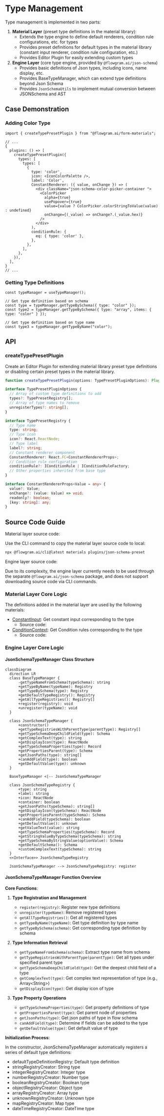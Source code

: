 
# Type Management

Type management is implemented in two parts:

1. **Material Layer** (preset type definitions in the material library):
   - Extends the type engine to define default renderers, condition rule configurations, etc. for types
   - Provides preset definitions for default types in the material library (constant input renderer, condition rule configuration, etc.)
   - Provides Editor Plugin for easily extending custom types
2. **Engine Layer** (core type engine, provided by `@flowgram.ai/json-schema`)
   - Provides basic definitions of Json types, including icons, name display, etc.
   - Provides BaseTypeManager, which can extend type definitions beyond Json Schema
   - Provides `JsonSchemaUtils` to implement mutual conversion between JSONSchema and AST

## Case Demonstration

### Adding Color Type

<BasicStory />

```tsx pure title="use-editor-props.tsx"
import { createTypePresetPlugin } from "@flowgram.ai/form-materials";

// ...
{
  plugins: () => [
    createTypePresetPlugin({
      types: [
        types: [
          {
            type: 'color',
            icon: <IconColorPalette />,
            label: 'Color',
            ConstantRenderer: ({ value, onChange }) => (
              <div className="json-schema-color-picker-container ">
                <ColorPicker
                  alpha={true}
                  usePopover={true}
                  value={value ? ColorPicker.colorStringToValue(value) : undefined}
                  onChange={(_value) => onChange?.(_value.hex)}
                />
              </div>
            ),
            conditionRule: {
              eq: { type: 'color' },
            },
          },
        ],
      },
    }),
  ],
}
// ...

```

### Getting Type Definitions

```tsx
const typeManager = useTypeManager();

// Get type definition based on schema
const type = typeManager.getTypeBySchema({ type: "color" });
const type2 = typeManager.getTypeBySchema({ type: "array", items: { type: "color" } });

// Get type definition based on type name
const type3 = typeManager.getTypeByName("color");
```

## API

### createTypePresetPlugin

Create an Editor Plugin for extending material library preset type definitions or disabling certain preset types in the material library.

```typescript
function createTypePresetPlugin(options: TypePresetPluginOptions): Plugin;

interface TypePresetPluginOptions {
  // Array of custom type definitions to add
  types?: TypePresetRegistry[];
  // Array of type names to remove
  unregisterTypes?: string[];
}

interface TypePresetRegistry {
  // Type name
  type: string;
  // Type icon
  icon?: React.ReactNode;
  // Type label
  label?: string;
  // Constant renderer component
  ConstantRenderer: React.FC<ConstantRendererProps>;
  // Condition rule configuration
  conditionRule?: IConditionRule | IConditionRuleFactory;
  // Other properties inherited from base type
}

interface ConstantRendererProps<Value = any> {
  value?: Value;
  onChange?: (value: Value) => void;
  readonly?: boolean;
  [key: string]: any;
}
```

## Source Code Guide

Material layer source code: <SourceCode
  href="https://github.com/bytedance/flowgram.ai/tree/main/packages/materials/form-materials/src/plugins/json-schema-preset"
/>

Use the CLI command to copy the material layer source code to local:

```bash
npx @flowgram.ai/cli@latest materials plugins/json-schema-preset
```

Engine layer source code: <SourceCode
  href="https://github.com/bytedance/flowgram.ai/tree/main/packages/variable-engine/json-schema/src"
/>

Due to its complexity, the engine layer currently needs to be used through the separate `@flowgram.ai/json-schema` package, and does not support downloading source code via CLI commands.

### Material Layer Core Logic

The definitions added in the material layer are used by the following materials:
- [ConstantInput](../components/constant-input): Get constant input corresponding to the type
  - Source code: <SourceCode
    href="https://github.com/bytedance/flowgram.ai/tree/main/packages/materials/form-materials/src/components/constant-input/index.tsx"
  />
- [ConditionContext](../components/condition-context): Get Condition rules corresponding to the type
  - Source code: <SourceCode
    href="https://github.com/bytedance/flowgram.ai/blob/main/packages/materials/form-materials/src/components/condition-context/hooks/use-condition.tsx"
  />

### Engine Layer Core Logic

#### JsonSchemaTypeManager Class Structure

```mermaid
classDiagram
  direction LR
  class BaseTypeManager {
      -getTypeNameFromSchema(typeSchema): string
      +getTypeByName(typeName): Registry
      +getTypeBySchema(type): Registry
      +getDefaultTypeRegistry(): Registry
      +getAllTypeRegistries(): Registry[]
      +register(registry): void
      +unregister(typeName): void
  }

  class JsonSchemaTypeManager {
      +constructor()
      +getTypeRegistriesWithParentType(parentType): Registry[]
      +getTypeSchemaDeepChildField(type): Schema
      +getComplexText(type): string
      +getDisplayIcon(type): ReactNode
      +getTypeSchemaProperties(type): Record
      +getPropertiesParent(type): Schema
      +getJsonPaths(type): string[]
      +canAddField(type): boolean
      +getDefaultValue(type): unknown
  }

  BaseTypeManager <|-- JsonSchemaTypeManager

  class JsonSchemaTypeRegistry {
      +type: string
      +label: string
      +icon: ReactNode
      +container: boolean
      +getJsonPaths(typeSchema): string[]
      +getDisplayIcon(typeSchema): ReactNode
      +getPropertiesParent(typeSchema): Schema
      +canAddField(typeSchema): boolean
      +getDefaultValue(): unknown
      +getValueText(value): string
      +getTypeSchemaProperties(typeSchema): Record
      +getStringValueByTypeSchema(typeSchema): string
      +getTypeSchemaByStringValue(optionValue): Schema
      +getDefaultSchema(): Schema
      +customComplexText(typeSchema): string
  }
  <<Interface>> JsonSchemaTypeRegistry

  JsonSchemaTypeManager --> JsonSchemaTypeRegistry: register
```

#### JsonSchemaTypeManager Function Overview

**Core Functions**:

1. **Type Registration and Management**
   - `register(registry)`: Register new type definitions
   - `unregister(typeName)`: Remove registered types
   - `getAllTypeRegistries()`: Get all registered types
   - `getTypeByName(typeName)`: Get type definition by type name
   - `getTypeBySchema(schema)`: Get corresponding type definition by schema

2. **Type Information Retrieval**
   - `getTypeNameFromSchema(schema)`: Extract type name from schema
   - `getTypeRegistriesWithParentType(parentType)`: Get all types under specified parent type
   - `getTypeSchemaDeepChildField(type)`: Get the deepest child field of a type
   - `getComplexText(type)`: Get complex text representation of type (e.g., Array\<String\>)
   - `getDisplayIcon(type)`: Get display icon of type

3. **Type Property Operations**
   - `getTypeSchemaProperties(type)`: Get property definitions of type
   - `getPropertiesParent(type)`: Get parent node of properties
   - `getJsonPaths(type)`: Get json paths of type in flow schema
   - `canAddField(type)`: Determine if fields can be added to the type
   - `getDefaultValue(type)`: Get default value of type

**Initialization Process**:

In the constructor, JsonSchemaTypeManager automatically registers a series of default type definitions:
- defaultTypeDefinitionRegistry: Default type definition
- stringRegistryCreator: String type
- integerRegistryCreator: Integer type
- numberRegistryCreator: Number type
- booleanRegistryCreator: Boolean type
- objectRegistryCreator: Object type
- arrayRegistryCreator: Array type
- unknownRegistryCreator: Unknown type
- mapRegistryCreator: Map type
- dateTimeRegistryCreator: DateTime type
